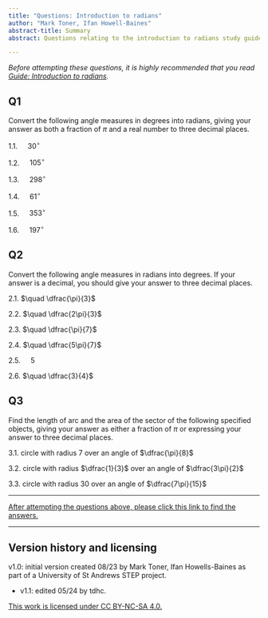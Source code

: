 ```yaml
---
title: "Questions: Introduction to radians"
author: "Mark Toner, Ifan Howell-Baines"
abstract-title: Summary
abstract: Questions relating to the introduction to radians study guide.

---
```


*Before attempting these questions, it is highly recommended that you read [Guide: Introduction to radians](../studyguides/radians.qmd).*

## Q1 {-}

Convert the following angle measures in degrees into radians, giving your answer as both a fraction of $\pi$ and a real number to three decimal places.

1.1. $\quad 30^\circ$
 

1.2. $\quad 105^\circ$
 

1.3. $\quad 298^\circ$
 

1.4. $\quad 61^\circ$
 

1.5. $\quad 353^\circ$
 

1.6. $\quad 197^\circ$
 

## Q2 {-}

Convert the following angle measures in radians into degrees. If your answer is a decimal, you should give your answer to three decimal places.

2.1. $\quad \dfrac{\pi}{3}$
 

2.2. $\quad \dfrac{2\pi}{3}$
 

2.3. $\quad \dfrac{\pi}{7}$
 

2.4. $\quad \dfrac{5\pi}{7}$
 

2.5. $\quad 5$
 

2.6. $\quad \dfrac{3}{4}$
 

## Q3 {-}

Find the length of arc and the area of the sector of the following specified objects, giving your answer as either a fraction of $\pi$ or expressing your answer to three decimal places.

3.1. circle with radius $7$ over an angle of $\dfrac{\pi}{8}$
 

3.2. circle with radius $\dfrac{1}{3}$ over an angle of $\dfrac{3\pi}{2}$
 

3.3. circle with radius $30$ over an angle of $\dfrac{7\pi}{15}$

---

[After attempting the questions above, please click this link to find the answers.](../answers/as-radians.qmd)

---

## Version history and licensing {-}

v1.0: initial version created 08/23 by Mark Toner, Ifan Howells-Baines as part of a University of St Andrews STEP project.

  - v1.1: edited 05/24 by tdhc.

[This work is licensed under CC BY-NC-SA 4.0.](https://creativecommons.org/licenses/by-nc-sa/4.0/?ref=chooser-v1)


